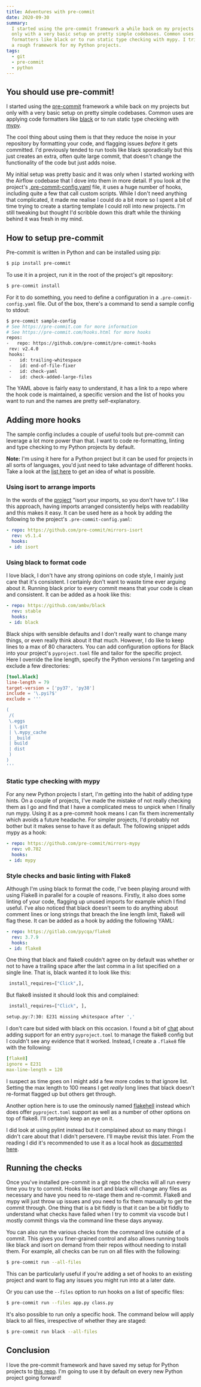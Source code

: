```yaml
---
title: Adventures with pre-commit
date: 2020-09-30
summary:
  I started using the pre-commit framework a while back on my projects but
  only with a very basic setup on pretty simple codebases. Common uses are apply code
  formatters like black or to run static type checking with mypy. I tried to create
  a rough framework for my Python projects.
tags:
  - git
  - pre-commit
  - python
---
```


## You should use pre-commit!

I started using the [pre-commit](https://pre-commit.com/) framework a while back on my projects but only with a very basic setup on pretty simple codebases. Common uses are applying code formatters like [black](https://github.com/psf/black) or to run static type checking with [mypy](http://mypy-lang.org/).

The cool thing about using them is that they reduce the noise in your repository by formatting your code, and flagging issues _before_ it gets committed. I'd previously tended to run tools like black sporadically but this just creates an extra, often quite large commit, that doesn't change the functionality of the code but just adds noise.

My initial setup was pretty basic and it was only when I started working with the Airflow codebase that I dove into them in more detail. If you look at the project's [.pre-commit-config.yaml](https://github.com/apache/airflow/blob/master/.pre-commit-config.yaml) file, it uses a huge number of hooks, including quite a few that call custom scripts. While I don't need anything that complicated, it made me realise I could do a bit more so I spent a bit of time trying to create a starting template I could roll into new projects. I'm still tweaking but thought I'd scribble down this draft while the thinking behind it was fresh in my mind.

## How to setup pre-commit

Pre-commit is written in Python and can be installed using pip:

```bash
$ pip install pre-commit
```

To use it in a project, run it in the root of the project's git repository:

```bash
$ pre-commit install
```

For it to do something, you need to define a configuration in a `.pre-commit-config.yaml` file. Out of the box, there's a command to send a sample config to stdout:

```bash
$ pre-commit sample-config
# See https://pre-commit.com for more information
# See https://pre-commit.com/hooks.html for more hooks
repos:
-   repo: https://github.com/pre-commit/pre-commit-hooks
 rev: v2.4.0
 hooks:
 -   id: trailing-whitespace
 -   id: end-of-file-fixer
 -   id: check-yaml
 -   id: check-added-large-files
```

The YAML above is fairly easy to understand, it has a link to a repo where the hook code is maintained, a specific version and the list of hooks you want to run and the names are pretty self-explanatory.

## Adding more hooks

The sample config includes a couple of useful tools but pre-commit can leverage a lot more power than that. I want to code re-formatting, linting and type checking to my Python projects by default.

**Note:** I'm using it here for a Python project but it can be used for projects in all sorts of languages, you'd just need to take advantage of different hooks. Take a look at the [list here](https://pre-commit.com/hooks.html) to get an idea of what is possible.

### Using isort to arrange imports

In the words of the [project](https://github.com/PyCQA/isort) "isort your imports, so you don't have to". I like this approach, having imports arranged consistently helps with readability and this makes it easy. It can be used here as a hook by adding the following to the project's `.pre-commit-config.yaml`:

```yaml
- repo: https://github.com/pre-commit/mirrors-isort
  rev: v5.1.4
  hooks:
 - id: isort
```

### Using black to format code

I love black, I don't have any strong opinions on code style, I mainly just care that it's consistent. I certainly don't want to waste time ever arguing about it. Running black prior to every commit means that your code is clean and consistent. It can be added as a hook like this:

```yaml
- repo: https://github.com/ambv/black
  rev: stable
  hooks:
 - id: black
```

Black ships with sensible defaults and I don't really want to change many things, or even really think about it that much. However, I do like to keep lines to a max of 80 characters. You can add configuration options for Black into your project's `pyproject.toml` file and tailor for the specific project. Here I override the line length, specify the Python versions I'm targeting and exclude a few directories:

```toml
[tool.black]
line-length = 79
target-version = ['py37', 'py38']
include = '\.pyi?$'
exclude = '''

(
 /(
 \.eggs
 | \.git
 | \.mypy_cache
 | _build
 | build
 | dist
 )
)
'''
```

### Static type checking with mypy

For any new Python projects I start, I'm getting into the habit of adding type hints. On a couple of projects, I've made the mistake of not really checking them as I go and find that I have a complicated mess to unpick when I finally run mypy. Using it as a pre-commit hook means I can fix them incrementally which avoids a future headache. For simpler projects, I'd probably not bother but it makes sense to have it as default. The following snippet adds mypy as a hook:

```yaml
- repo: https://github.com/pre-commit/mirrors-mypy
  rev: v0.782
  hooks:
 - id: mypy
```

### Style checks and basic linting with Flake8

Although I'm using black to format the code, I've been playing around with using Flake8 in parallel for a couple of reasons. Firstly, it also does some linting of your code, flagging up unused imports for example which I find useful. I've also noticed that black doesn't seem to do anything about comment lines or long strings that breach the line length limit, flake8 will flag these. It can be added as a hook by adding the following YAML:

```yaml
- repo: https://gitlab.com/pycqa/flake8
  rev: 3.7.9
  hooks:
 - id: flake8
```

One thing that black and flake8 couldn't agree on by default was whether or not to have a trailing space after the last comma in a list specified on a single line. That is, black wanted it to look like this:

```python
 install_requires=["Click",],
```

But flake8 insisted it should look this and complained:

```python
 install_requires=["Click", ],
```

```bash
setup.py:7:30: E231 missing whitespace after ','
```

I don't care but sided with black on this occasion. I found a bit of [chat](https://gitlab.com/pycqa/flake8/-/issues/428) about adding support for an entry `pyproject.toml` to manage the flake8 config but I couldn't see any evidence that it worked. Instead, I create a `.flake8` file with the following:

```yaml
[flake8]
ignore = E231
max-line-length = 120
```

I suspect as time goes on I might add a few more codes to that ignore list. Setting the max length to 100 means I get _really_ long lines that black doesn't re-format flagged up but others get through.

Another option here is to use the ominously named [flakehell](https://github.com/life4/flakehell) instead which does offer `pyproject.toml` support as well as a number of other options on top of flake8. I'll certainly keep an eye on it.

I did look at using pylint instead but it complained about so many things I didn't care about that I didn't persevere. I'll maybe revisit this later. From the reading I did it's recommended to use it as a local hook as [documented here]().

## Running the checks

Once you've installed pre-commit in a git repo the checks will all run every time you try to commit. Hooks like isort and black will change any files as necessary and have you need to re-stage them and re-commit. Flake8 and mypy will just throw up issues and you need to fix them manually to get the commit through. One thing that is a bit fiddly is that it can be a bit fiddly to understand what checks have failed when I try to commit via vscode but I mostly commit things via the command line these days anyway.

You can also run the various checks from the command line outside of a commit. This gives you finer-grained control and also allows running tools like black and isort on demand from their repos without needing to install them. For example, all checks can be run on all files with the following:

```bash
$ pre-commit run --all-files
```

This can be particularly useful if you're adding a set of hooks to an existing project and want to flag any issues you might run into at a later date.

Or you can use the `--files` option to run hooks on a list of specific files:

```bash
$ pre-commit run --files app.py class.py
```

It's also possible to run only a specific hook. The command below will apply black to all files, irrespective of whether they are staged:

```bash
$ pre-commit run black --all-files
```

## Conclusion

I love the pre-commit framework and have saved my setup for Python projects to [this repo](https://github.com/scrambldchannel/python-pre-commit-template). I'm going to use it by default on every new Python project going forward!